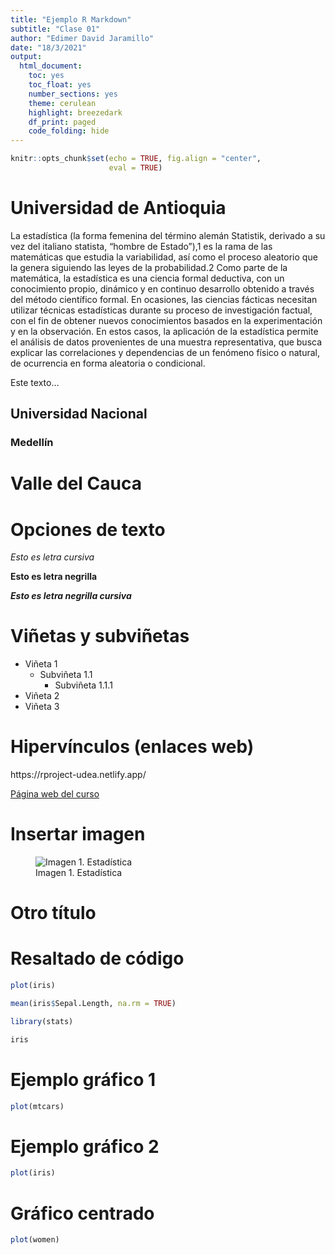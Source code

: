 ```yaml
---
title: "Ejemplo R Markdown"
subtitle: "Clase 01"  
author: "Edimer David Jaramillo"
date: "18/3/2021"
output: 
  html_document:
    toc: yes
    toc_float: yes
    number_sections: yes
    theme: cerulean
    highlight: breezedark
    df_print: paged
    code_folding: hide
---
```


```r
knitr::opts_chunk$set(echo = TRUE, fig.align = "center",
                      eval = TRUE)
```

# Universidad de Antioquia 

La estadística (la forma femenina del término alemán Statistik, derivado a su vez del italiano statista, "hombre de Estado"),1​ es la rama de las matemáticas que estudia la variabilidad, así como el proceso aleatorio que la genera siguiendo las leyes de la probabilidad.2​ Como parte de la matemática, la estadística es una ciencia formal deductiva, con un conocimiento propio, dinámico y en continuo desarrollo obtenido a través del método científico formal. En ocasiones, las ciencias fácticas necesitan utilizar técnicas estadísticas durante su proceso de investigación factual, con el fin de obtener nuevos conocimientos basados en la experimentación y en la observación. En estos casos, la aplicación de la estadística permite el análisis de datos provenientes de una muestra representativa, que busca explicar las correlaciones y dependencias de un fenómeno físico o natural, de ocurrencia en forma aleatoria o condicional.

Este texto...

## Universidad Nacional

### Medellín

# Valle del Cauca

# Opciones de texto

*Esto es letra cursiva*

**Esto es letra negrilla**

***Esto es letra negrilla cursiva***

# Viñetas y subviñetas

+ Viñeta 1
  - Subviñeta 1.1
    + Subviñeta 1.1.1
- Viñeta 2
* Viñeta 3

# Hipervínculos (enlaces web)

https://rproject-udea.netlify.app/

[Página web del curso](https://rproject-udea.netlify.app/)

# Insertar imagen

![Imagen 1. Estadística](imagen.jpg)

# Otro título

# Resaltado de código

```r
plot(iris)
```

```r
mean(iris$Sepal.Length, na.rm = TRUE)
```

```r
library(stats)
```

```r
iris
```

# Ejemplo gráfico 1

```r
plot(mtcars)
```

# Ejemplo gráfico 2

```r
plot(iris)
```

# Gráfico centrado

```r
plot(women)
```

